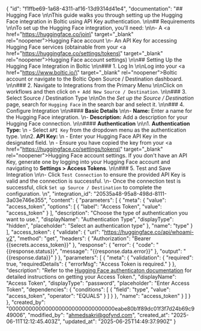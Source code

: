 {
    "id": "f1ffbe69-1a68-4311-af16-13d9314d41e4",
    "documentation": "## Hugging Face  \n\nThis guide walks you through setting up the Hugging Face integration in Boltic using API Key authentication.  \n\n## Requirements  \n\nTo set up the Hugging Face integration, you'll need:  \n\n- A <a href=\"https://huggingface.co/join\" target=\"_blank\" rel=\"noopener\"><span>Hugging Face account</span></a>  \n- An API Key for accessing Hugging Face services (obtainable from your <a href=\"https://huggingface.co/settings/tokens\" target=\"_blank\" rel=\"noopener\"><span>Hugging Face account settings</span></a>)  \n\n## Setting Up the Hugging Face Integration in Boltic  \n\n### 1. Log In  \n\nLog into your <a href=\"https://www.boltic.io/\" target=\"_blank\" rel=\"noopener\"><span>Boltic account</span></a> or navigate to the Boltic Open Source / Destination dashboard.  \n\n### 2. Navigate to Integrations from the Primary Menu  \n\nClick on workflows and then click on `+ Add New Source / Destination`.  \n\n### 3. Select Source / Destination Type  \n\nOn the *Set up the Source / Destination* page, search for `Hugging Face` in the search bar and select it.  \n\n### 4. Configure Integration  \n\n#### **Basic Details**  \n\n- **Name:** Enter a name for the Hugging Face integration.  \n- **Description:** Add a description for your Hugging Face connection.  \n\n#### **Authentication**  \n\n1. **Authentication Type:**  \n   - Select `API Key` from the dropdown menu as the authentication type.  \n\n2. **API Key:**  \n   - Enter your Hugging Face API Key in the designated field.  \n   - Ensure you have copied the key from your <a href=\"https://huggingface.co/settings/tokens\" target=\"_blank\" rel=\"noopener\"><span>Hugging Face account settings</span></a>. If you don't have an API Key, generate one by logging into your Hugging Face account and navigating to **Settings > Access Tokens**.  \n\n### 5. Test and Save Integration  \n\n- Click `Test Connection` to ensure the provided API Key is valid and the connection is successful.  \n- Once the connection test is successful, click `Set up Source / Destination` to complete the configuration.  \n",
    "integration_id": "20535a48-95a8-498d-8111-3a03e746e355",
    "content": {
        "parameters": [
            {
                "meta": {
                    "value": "access_token",
                    "options": [
                        {
                            "label": "Access Token",
                            "value": "access_token"
                        }
                    ],
                    "description": "Choose the type of authentication you want to use.",
                    "displayName": "Authentication Type",
                    "displayType": "hidden",
                    "placeholder": "Select an authentication type"
                },
                "name": "type"
            }
        ],
        "access_token": {
            "validate": {
                "url": "https://huggingface.co/api/whoami-v2",
                "method": "get",
                "headers": {
                    "Authorization": "Bearer {{secrets.access_token}}"
                },
                "response": {
                    "error": {
                        "code": "{{response.status}}",
                        "message": "{{response.data.error}}"
                    },
                    "output": "{{response.data}}"
                }
            },
            "parameters": [
                {
                    "meta": {
                        "validation": {
                            "required": true,
                            "requiredDetails": {
                                "errorMsg": "Access Token is required."
                            }
                        },
                        "description": "Refer to the <a href='https://huggingface.co/docs/hub/en/security-tokens' target='blank'>Hugging Face authenticaton documentation</a> for detailed instructions on getting your Access Token.",
                        "displayName": "Access Token",
                        "displayType": "password",
                        "placeholder": "Enter Access Token",
                        "dependencies": {
                            "conditions": [
                                {
                                    "field": "type",
                                    "value": "access_token",
                                    "operator": "EQUALS"
                                }
                            ]
                        }
                    },
                    "name": "access_token"
                }
            ]
        }
    },
    "created_by": "00000000000000000000000000000000eabe80b1f89dc01f3f7d24b69c949006",
    "modified_by": "ahmedsakri@gofynd.com",
    "created_at": "2025-06-11T12:12:45.403Z",
    "updated_at": "2025-06-25T14:49:37.990Z"
}